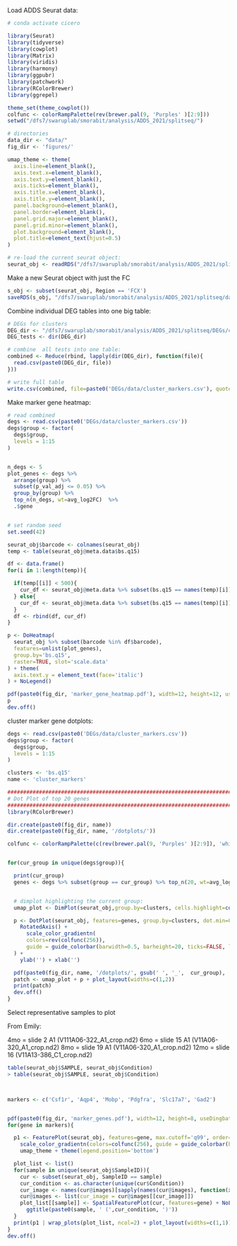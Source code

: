 
Load ADDS Seurat data:

```r
# conda activate cicero

library(Seurat)
library(tidyverse)
library(cowplot)
library(Matrix)
library(viridis)
library(harmony)
library(ggpubr)
library(patchwork)
library(RColorBrewer)
library(ggrepel)

theme_set(theme_cowplot())
colfunc <- colorRampPalette(rev(brewer.pal(9, 'Purples' )[2:9]))
setwd("/dfs7/swaruplab/smorabit/analysis/ADDS_2021/splitseq/")

# directories
data_dir <- "data/"
fig_dir <- 'figures/'

umap_theme <- theme(
  axis.line=element_blank(),
  axis.text.x=element_blank(),
  axis.text.y=element_blank(),
  axis.ticks=element_blank(),
  axis.title.x=element_blank(),
  axis.title.y=element_blank(),
  panel.background=element_blank(),
  panel.border=element_blank(),
  panel.grid.major=element_blank(),
  panel.grid.minor=element_blank(),
  plot.background=element_blank(),
  plot.title=element_text(hjust=0.5)
)

# re-load the current seurat object:
seurat_obj <- readRDS("/dfs7/swaruplab/smorabit/analysis/ADDS_2021/splitseq/data/ADDS_integrated_scvi.rds")

```

Make a new Seurat object with just the FC

```r

s_obj <- subset(seurat_obj, Region == 'FCX')
saveRDS(s_obj, "/dfs7/swaruplab/smorabit/analysis/ADDS_2021/splitseq/data/ADDS_integrated_scvi_FCX.rds")

```

Combine individual DEG tables into one big table:

```r

# DEGs for clusters
DEG_dir <- "/dfs7/swaruplab/smorabit/analysis/ADDS_2021/splitseq/DEGs/cluster_markers/"
DEG_tests <- dir(DEG_dir)

# combine  all tests into one table:
combined <- Reduce(rbind, lapply(dir(DEG_dir), function(file){
  read.csv(paste0(DEG_dir, file))
}))

# write full table
write.csv(combined, file=paste0('DEGs/data/cluster_markers.csv'), quote=FALSE, row.names=FALSE)

```

Make marker gene heatmap:

```r

# read combined
degs <- read.csv(paste0('DEGs/data/cluster_markers.csv'))
degs$group <- factor(
  degs$group,
  levels = 1:15
)


n_degs <- 5
plot_genes <- degs %>%
  arrange(group) %>%
  subset(p_val_adj <= 0.05) %>%
  group_by(group) %>%
  top_n(n_degs, wt=avg_log2FC)  %>%
  .$gene


# set random seed
set.seed(42)

seurat_obj$barcode <- colnames(seurat_obj)
temp <- table(seurat_obj@meta.data$bs.q15)

df <- data.frame()
for(i in 1:length(temp)){

  if(temp[[i]] < 500){
    cur_df <- seurat_obj@meta.data %>% subset(bs.q15 == names(temp)[i])
  } else{
    cur_df <- seurat_obj@meta.data %>% subset(bs.q15 == names(temp)[i]) %>% sample_n(500)
  }
  df <- rbind(df, cur_df)
}

p <- DoHeatmap(
  seurat_obj %>% subset(barcode %in% df$barcode),
  features=unlist(plot_genes),
  group.by='bs.q15',
  raster=TRUE, slot='scale.data'
) + theme(
  axis.text.y = element_text(face='italic')
) + NoLegend()

pdf(paste0(fig_dir, 'marker_gene_heatmap.pdf'), width=12, height=12, useDingbats=FALSE)
p
dev.off()

```


cluster marker gene dotplots:

```r

degs <- read.csv(paste0('DEGs/data/cluster_markers.csv'))
degs$group <- factor(
  degs$group,
  levels = 1:15
)

clusters <- 'bs.q15'
name <- 'cluster_markers'

################################################################################
# Dot Plot of top 20 genes
################################################################################
library(RColorBrewer)

dir.create(paste0(fig_dir, name))
dir.create(paste0(fig_dir, name, '/dotplots/'))

colfunc <- colorRampPalette(c(rev(brewer.pal(9, 'Purples' )[2:9]), 'white'))


for(cur_group in unique(degs$group)){

  print(cur_group)
  genes <- degs %>% subset(group == cur_group) %>% top_n(20, wt=avg_log2FC) %>% .$gene


  # dimplot highlighting the current group:
  umap_plot <- DimPlot(seurat_obj,group.by=clusters, cells.highlight=colnames(seurat_obj)[seurat_obj@meta.data[,clusters] == cur_group], label=TRUE) + NoLegend() + umap_theme+  ylab('') + xlab('') + ggtitle('')

  p <- DotPlot(seurat_obj, features=genes, group.by=clusters, dot.min=0.15 ) +
    RotatedAxis() +
      scale_color_gradientn(
      colors=rev(colfunc(256)),
      guide = guide_colorbar(barwidth=0.5, barheight=20, ticks=FALSE, label=FALSE)
  ) +
    ylab('') + xlab('')

  pdf(paste0(fig_dir, name, '/dotplots/', gsub(' ', '_',  cur_group), '_top_genes.pdf'), width=12, height=6, useDingbats=FALSE)
  patch <- umap_plot + p + plot_layout(widths=c(1,2))
  print(patch)
  dev.off()
}


```

Select representative samples to plot

From Emily:

4mo = slide 2 A1 (V111A06-322_A1_crop.nd2)
6mo = slide 15 A1 (V11A06-320_A1_crop.nd2)
8mo = slide 19 A1 (V11A06-320_A1_crop.nd2)
12mo = slide 16  (V11A13-386_C1_crop.nd2)

```r


table(seurat_obj$SAMPLE, seurat_obj$Condition)
> table(seurat_obj$SAMPLE, seurat_obj$Condition)



markers <- c('Csf1r', 'Aqp4', 'Mobp', 'Pdgfra', 'Slc17a7', 'Gad2')


pdf(paste0(fig_dir, 'marker_genes.pdf'), width=12, height=8, useDingbats=FALSE)
for(gene in markers){

  p1 <- FeaturePlot(seurat_obj, features=gene, max.cutoff='q99', order=TRUE) +
    scale_color_gradientn(colors=colfunc(256), guide = guide_colorbar(barwidth=15, barheight=0.5, ticks=FALSE)) +
    umap_theme + theme(legend.position='bottom')

  plot_list <- list()
  for(sample in unique(seurat_obj$SampleID)){
    cur <- subset(seurat_obj, SampleID == sample)
    cur_condition <- as.character(unique(cur$Condition))
    cur_image <- names(cur@images)[sapply(names(cur@images), function(x){nrow(cur@images[[x]]@coordinates) > 0})]
    cur@images <- list(cur_image = cur@images[[cur_image]])
    plot_list[[sample]] <- SpatialFeaturePlot(cur, features=gene) + NoLegend() +
      ggtitle(paste0(sample, ' (',cur_condition, ')'))
  }
  print(p1 | wrap_plots(plot_list, ncol=2) + plot_layout(widths=c(1,1)))
}
dev.off()

```
